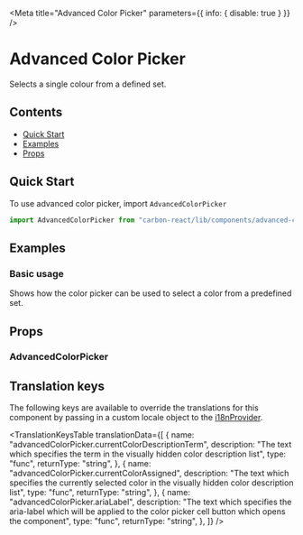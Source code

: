 

<Meta title="Advanced Color Picker" parameters={{ info: { disable: true } }} />

# Advanced Color Picker

Selects a single colour from a defined set.

## Contents

- [Quick Start](#quick-start)
- [Examples](#examples)
- [Props](#props)

## Quick Start

To use advanced color picker, import `AdvancedColorPicker`

```javascript
import AdvancedColorPicker from "carbon-react/lib/components/advanced-color-picker";
```

## Examples

### Basic usage

Shows how the color picker can be used to select a color from a predefined set.

<Canvas>
  <Story name="default" story={stories.Default} />
</Canvas>

## Props

### AdvancedColorPicker

<StyledSystemProps of={AdvancedColorPicker} noHeader margin />

## Translation keys

The following keys are available to override the translations for this component by passing in a custom locale object to the
[i18nProvider](https://carbon.sage.com/?path=/story/documentation-i18n--page).

<TranslationKeysTable
  translationData={[
    {
      name: "advancedColorPicker.currentColorDescriptionTerm",
      description: "The text which specifies the term in the visually hidden color description list",
      type: "func",
      returnType: "string",
    },
        {
      name: "advancedColorPicker.currentColorAssigned",
      description: "The text which specifies the currently selected color in the visually hidden color description list",
      type: "func",
      returnType: "string",
    },
            {
      name: "advancedColorPicker.ariaLabel",
      description: "The text which specifies the aria-label which will be applied to the color picker cell button which opens the component",
      type: "func",
      returnType: "string",
    },
  ]}
/>
